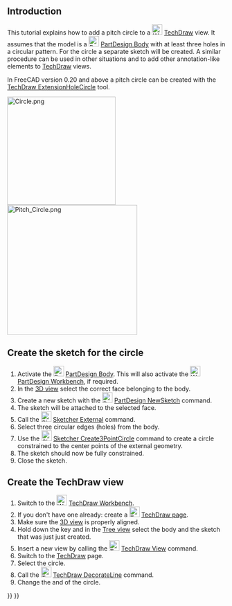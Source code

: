 <languages/>

{{TutorialInfo
|Topic=TechDraw
|Level=Beginner
|Time=10 minutes
|Author=Andergrin
|FCVersion=0.19
}}

== Introduction ==

This tutorial explains how to add a pitch circle to a [[Image:Workbench_TechDraw.svg|24px]] [[TechDraw_Workbench|TechDraw]] view. It assumes that the model is a [[Image:PartDesign_Body.svg|24px]] [[PartDesign_Body|PartDesign Body]] with at least three holes in a circular pattern. For the circle a separate sketch will be created. A similar procedure can be used in other situations and to add other annotation-like elements to [[TechDraw_Workbench|TechDraw]] views.

In FreeCAD version 0.20 and above a pitch circle can be created with the [[TechDraw_ExtensionHoleCircle|TechDraw ExtensionHoleCircle]] tool.

[[Image:Circle.png|250px]]
[[Image:Pitch_Circle.png|300px]]

== Create the sketch for the circle ==

# Activate the [[Image:PartDesign_Body.svg|24px]] [[PartDesign_Body|PartDesign Body]]. This will also activate the [[Image:Workbench_PartDesign.svg|24px]] [[PartDesign_Workbench|PartDesign Workbench]], if required.
# In the [[3D_view|3D view]] select the correct face belonging to the body.
# Create a new sketch with the [[Image:PartDesign_NewSketch.svg|24px]] [[PartDesign_NewSketch|PartDesign NewSketch]] command.
# The sketch will be attached to the selected face.
# Call the [[Image:Sketcher_External.svg|24px]] [[Sketcher_External|Sketcher External]] command.
# Select three circular edges (holes) from the body.
# Use the [[Image:Sketcher_Create3PointCircle.svg|24px]] [[Sketcher_Create3PointCircle|Sketcher Create3PointCircle]] command to create a circle constrained to the center points of the external geometry.
# The sketch should now be fully constrained.
# Close the sketch.

== Create the TechDraw view ==

# Switch to the [[Image:Workbench_TechDraw.svg|24px]] [[TechDraw_Workbench|TechDraw Workbench]].
# If you don't have one already: create a [[Image:TechDraw_PageDefault.svg|24px]] [[TechDraw_PageDefault|TechDraw page]].
# Make sure the [[3D_view|3D view]] is properly aligned.
# Hold down the {{KEY|Ctrl}} key and in the [[Tree_view|Tree view]] select the body and the sketch that was just just created.
# Insert a new view by calling the [[Image:TechDraw_View.svg|24px]] [[TechDraw_View|TechDraw View]] command.
# Switch to the  [[TechDraw_Workbench|TechDraw]] page.
# Select the circle.
# Call the [[Image:TechDraw_DecorateLine.svg|24px]] [[TechDraw_DecorateLine|TechDraw DecorateLine]] command.
# Change the {{MenuCommand|Style}} and {{MenuCommand|Weight}} of the circle.


{{TechDraw Tools navi{{#translation:}}}}
{{Userdocnavi{{#translation:}}}}